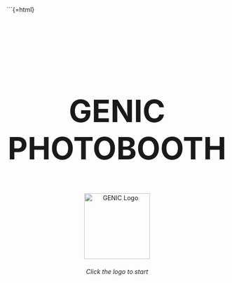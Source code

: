 ```{=html}
<!-- Container for title, logo, and instructional text -->
<div style="text-align: center; margin-top: 180px;">
  <h1 style="margin-bottom: 60px; font-size: 70px;">GENIC PHOTOBOOTH</h1> 
  <a href="photobooth.html">
    <img src="logo.png" alt="GENIC Logo" style="width: 150px; height: auto;">
  </a>
  <p style="font-style: italic; margin-top: 20px; animation: blink-animation 2s linear infinite;">Click the logo to start</p>
</div>

<style>
  @keyframes blink-animation {
    50% {
      opacity: 0;
    }
  }
</style>
